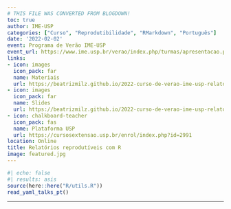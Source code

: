 ```yaml
---
# THIS FILE WAS CONVERTED FROM BLOGDOWN!
toc: true
author: IME-USP
categories: ["Curso", "Reprodutibilidade", "RMarkdown", "Português"]
date: '2022-02-02'
event: Programa de Verão IME-USP
event_url: https://www.ime.usp.br/verao/index.php/turmas/apresentacao.php
links:
- icon: images
  icon_pack: far
  name: Materiais
  url: https://beatrizmilz.github.io/2022-curso-de-verao-ime-usp-relatorios/
- icon: images
  icon_pack: far
  name: Slides
  url: https://beatrizmilz.github.io/2022-curso-de-verao-ime-usp-relatorios/slides/
- icon: chalkboard-teacher
  icon_pack: fas
  name: Plataforma USP
  url: https://cursosextensao.usp.br/enrol/index.php?id=2991
location: Online
title: Relatórios reprodutíveis com R
image: featured.jpg
---
```


```r
#| echo: false
#| results: asis
source(here::here("R/utils.R"))
read_yaml_talks_pt()
```

------------------------------------------------------------------------
